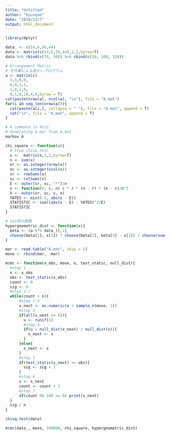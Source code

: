 ```yaml
---
title: "Untitled"
author: "kyusque"
date: "2019/12/7"
output: html_document
---
```


```r
library(dplyr)
```


```r
data_ <- c(14,6,56,44)
data <- matrix(c(14,6,56,44),2,2,byrow=T)
data %>% rbind(c(70, 50)) %>% cbind(c(20, 100, 120))
```

```r
# Arrangement Matrix
# 手作業による温かいプログラム
a <- matrix(c(
  1,1,0,0,
  0,0,1,1,
  1,0,1,0,
  0,1,0,1),4,4,byrow = T)
cat(paste(nrow(a), ncol(a), "\n"), file = "A.mat")
for(i in seq_len(nrow(a))){
  cat(paste(a[i,], collapse = " "), file = "A.mat", append = T)
  cat("\n", file = "A.mat", append = T)
}
```

```bash
# A command in 4ti2
# Generating A.mar from A.mat
markov A
```


```r
chi_square <- function(x){
  # From chisq.test
  x <-  matrix(x,2,2,byrow=T)
  n <- sum(x)
  nr <- as.integer(nrow(x))
  nc <- as.integer(ncol(x))
  sr <- rowSums(x)
  sc <- colSums(x)
  E <- outer(sr, sc, "*")/n
  v <- function(r, c, n) c * r * (n - r) * (n - c)/n^3
  V <- outer(sr, sc, v, n)
  YATES <- min(0.5, abs(x - E))
  STATISTIC <- sum((abs(x - E) - YATES)^2/E)
  STATISTIC
}

# 2x2用の関数
hypergeometric_dist <- function(x){
  beta <- (a %*% data_)[,1]
  choose(beta[1], x[1]) * choose(beta[2], beta[3] - x[1]) / choose(sum(beta), beta[3])
}

mar <- read.table("A.mar", skip = 1)
move <- rbind(mar, -mar)

mcmc <- function(x_obs, move, n, test_static, null_dist){
  #step 1
  x <- x_obs
  obs <- test_static(x_obs)
  count <- 0
  sig <- 0
  #step 2-7
  while(count < n){
      #step 2-3
      x_next <- as.numeric(x + sample_n(move, 1))
      #step 3
      if(all(x_next >= 0)){
        u <- runif(1)
        #step 4
        if(u > null_dist(x_next) / null_dist(x)){
          x_next <- x
        }
      }else{
        x_next <- x
      }
      #step 5
      if(test_static(x_next) >= obs){
        sig <- sig + 1
      }
      #step 6
      x <- x_next
      count <- count + 1
      #step 7
      if(count %% 100 == 0) print(x_next)
  }
  sig / n
}


```

```r
chisq.test(data)
```

```r
mcmc(data_, move, 100000, chi_square, hypergeometric_dist)
```

